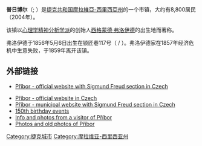 {{Geobox | Settlement
<!-- *** Heading *** -->
| name               = 普日博尔 Příbor
| other_name         = 
| category           = 市镇
<!-- *** Image *** -->
| image              = Příbor- Freudův dům.jpg
| image_caption      = [[西格蒙德·弗洛伊德|西格蒙德·弗洛伊德]]故居
<!-- *** Symbols *** -->
| flag               = Pribor CZ flag.svg 
| symbol             = Coat of arms of Příbor.svg
<!-- *** Name *** -->
| etymology          = 
| official_name      = 
| motto              = 
| nickname           = 
<!-- *** Country etc. *** -->
| country            = 捷克共和国
| country_flag       = 1
| state              = 
| region             = [[摩拉維亞-西里西亞州|摩拉維亞-西里西亞州]]
| region_type        = 州
| district           = 新伊钦
| district_type      = 县
| commune            = 
| municipality       = 
<!-- *** Family *** -->
| part               = 
| river              = 
<!-- *** Locations *** -->
| location           = 
| elevation          = 278
| lat_d              = 49
| lat_m              = 38
| lat_s              = 19
| lat_NS             = N
| long_d             = 18
| long_m             = 8
| long_s             = 38
| long_EW            = E
| highest            = 
| highest_elevation  = 
| highest_lat_d      = 
| highest_long_d     = 
| lowest             = 
| lowest_elevation   = 
| lowest_lat_d       = 
| lowest_long_d      = 
<!-- *** Dimensions *** -->
| area               = 22.14
| area_round         = 2
<!-- *** Population *** -->
| population         = 8814
| population_date    = 2006-10-02
| population_density = auto
<!-- *** History & management *** -->
| established        = 1251
| established_type   = 
| mayor              = Milan Strakoš
<!-- *** Codes *** -->
| timezone           = [[Central_European_Time|CET]]
| utc_offset         = +1
| timezone_DST       = CEST
| utc_offset_DST     = +2
| postal_code        = 742 58 - 742 59
| area_code          = 
| code               = 
<!-- *** Free frields *** -->
| free               = 
<!-- *** Maps *** -->
| map                = Czechia - outline map.svg
| map_background     = Czechia - background map.png
| map_caption        = 在捷克的位置
| map_locator        = Czechia 
<!-- *** Websites *** -->
| commons            = Příbor
| statistics         = [http://www.statnisprava.cz/ebe/ciselniky.nsf/i/599808 statnisprava.cz]
| website            = [http://www.pribor-mesto.cz/ www.pribor-mesto.cz]
<!-- *** Footnotes *** -->
| footnotes          = 
}}
'''普日博尔'''（{{lang-cs|Příbor}}; {{lang-de|Freiberg in Mähren}}）是[[捷克共和国|捷克共和国]][[摩拉維亞-西里西亞州|摩拉維亞-西里西亞州]]的一个市镇，大约有8,800居民（2004年）。 

该镇以[[心理学|心理学]][[精神分析学|精神分析学派]]的创始人[[西格蒙德·弗洛伊德|西格蒙德·弗洛伊德]]的出生地而著称。   

弗洛伊德于1856年5月6日出生在锁匠巷117号（{{lang-de|Schlossergasse}} / {{lang-cs|Zámecká ulice}}）。弗洛伊德家在1857年经济危机中生意失败，于1859年离开该镇。

==外部链接==
* {{cs icon}} [http://www.mesto-pribor.cz Příbor - official website with Sigmund Freud section in Czech]
* [https://web.archive.org/web/20070629085036/http://www.pribor.infomorava.cz/ Příbor - official website in Czech]
* [http://freud.pribor.cz Příbor - municipal website with Sigmund Freud section in Czech]
* [https://web.archive.org/web/20071219052220/http://pribor.infomorava.cz/public/kapitola.phtml?kapitola=123572&menu=&lng=2 150th birthday events]
* [https://web.archive.org/web/20100921044721/http://staff-www.uni-marburg.de/~frickea/pribor.htm Info and photos from a visitor of Příbor]
* [http://cms.pribor.cz/www/cl-350/153-fotogalerie/ Photos and old photos of Příbor]

{{DEFAULTSORT:Pribor}}
[[Category:捷克城市|Category:捷克城市]]
[[Category:摩拉维亚-西里西亚州|Category:摩拉维亚-西里西亚州]]